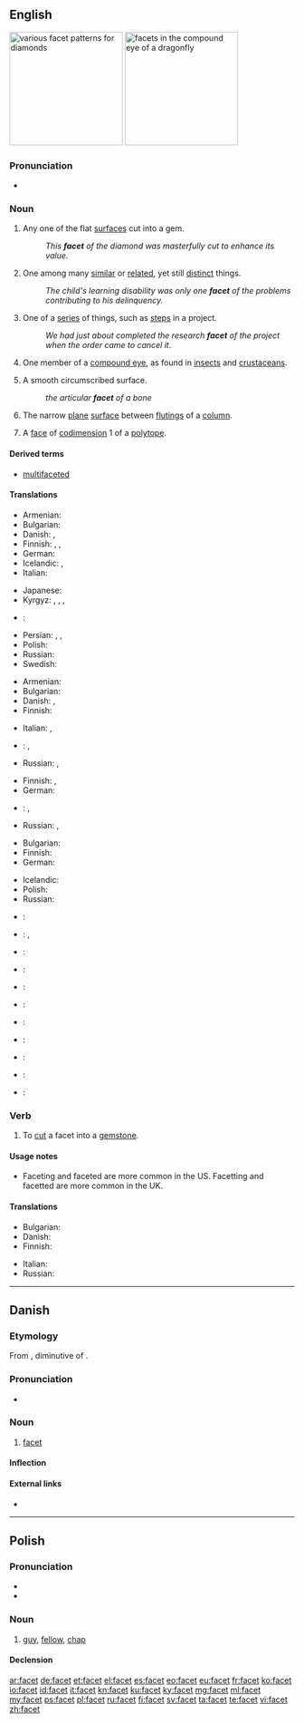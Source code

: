 ==English==
{{wikipedia}}
[[Image:Diamond_cut_history.png|thumb|right|200px|various facet patterns for diamonds]]
[[Image:Dragonfly_eye_3811.jpg|thumb|right|200px|facets in the compound eye of a dragonfly]]

===Pronunciation===
* {{IPA|/ˈfæsɪt/}}

===Noun===
{{en-noun}}

# Any one of the flat [[surface]]s cut into a gem.
#: ''This '''facet''' of the diamond was masterfully cut to enhance its value.''
# One among many [[similar]] or [[related]], yet still [[distinct]] things.
#: ''The child's learning disability was only one '''facet''' of the problems contributing to his delinquency.''
# One of a [[series]] of things, such as [[step]]s in a project.
#: ''We had just about completed the research '''facet''' of the project when the order came to cancel it''.
# {{context|anatomy|lang=en}} One member of a [[compound eye]], as found in [[insect]]s and [[crustacean]]s.
# {{context|anatomy|lang=en}} A smooth circumscribed surface.
#: ''the articular '''facet''' of a bone''
# {{context|architecture|lang=en}} The narrow [[plane]] [[surface]] between [[fluting]]s of a [[column]].
# {{context|mathematics|lang=en}} A [[face]] of [[codimension]] 1 of a [[polytope]].

====Derived terms====
* [[multifaceted]]

====Translations====
{{trans-top|flat surface cut into a gem}}
* Armenian: {{t|hy|նիստ|tr=nist}}
* Bulgarian: {{t+|bg|стена|f|sc=Cyrl}}
* Danish: {{t|da|facet|c}}, {{t|da|flade|c}}
* Finnish: {{t+|fi|taho}}, {{t|fi|fasetti}}, {{t+|fi|viiste}}
* German: {{t+|de|Facette|f}}
* Icelandic: {{t+|is|flötur|m}}, {{t|is|fægiflötur|m}}
* Italian: {{t|it|faccetta|f}}
{{trans-mid}}
* Japanese: {{t|ja|小面|tr=[[しょうめん]], shōmen|sc=Jpan}}
* Kyrgyz: {{t+|ky|аспект}}, {{t+|ky|кыр}}, {{t+|ky|этап}}, {{t+|ky|чет}}
* {{ttbc|cmn}}: {{t|cmn|刻面|tr=[[kè]][[miàn]]|sc=Hani}} <!-- previously this was two entries, with the two characters linked individually, repeated under "Simplified Chinese" and "Traditional Chinese". is this correct? also, is it idiomatic? if not, use {{t-SOP}} -->
* Persian: {{t+|fa|جنبه|sc=fa-Arab}}, {{t+|fa|وجه|sc=fa-Arab}}, {{t+|fa|جهت|sc=fa-Arab}}
* Polish: {{t|pl|faseta|f}}
* Russian: {{t+|ru|грань|f|tr=gran’|sc=Cyrl}}
* Swedish: {{t+|sv|fasett}}
{{trans-bottom}}

{{trans-top|one among many similar yet distinct things}}
* Armenian: {{t|hy|երես|tr=eres}}
* Bulgarian: {{t+|bg|страна|sc=Cyrl}}
* Danish: {{t|da|facet|c}}, {{t|da|side|c}}
* Finnish: {{t+|fi|puoli}}
{{trans-mid}}
* Italian: {{t+|it|aspetto}}, {{t|it|sfaccettatura|f}}
* {{ttbc|cmn}}: {{t+|cmn|面|sc=Hans}}, {{t+|cmn|方面|sc=Hans}} <!-- previously this was "Simplified Chinese" - please verify -->
* Russian: {{t+|ru|сторона|f|tr=storoná|sc=Cyrl}}, {{t+|ru|грань|f|tr=gran’|sc=Cyrl}}
{{trans-bottom}}

{{trans-top|one of a series of things}}
* Finnish: {{t+|fi|vaihe}}, {{t+|fi|askel}}
* German: {{t+|de|Facette|f}}
{{trans-mid}}
* {{ttbc|cmn}}: {{t+|cmn|面|sc=Hans}}, {{t+|cmn|方面|sc=Hans}} <!-- previously this was "Simplified Chinese" - please verify -->
* Russian: {{t+|ru|этап|m|tr=etáp|sc=Cyrl}}, {{t+|ru|часть|f|tr=čast’|sc=Cyrl}}
{{trans-bottom}}

{{trans-top|one member of a compound eye}}
* Bulgarian: {{t+|bg|фасета|f|sc=Cyrl}}
* Finnish: {{t|fi|silmäkeila}}
* German: {{t+|de|Facette|f}}
{{trans-mid}}
* Icelandic: {{t|is|smáauga|n}}
* Polish: {{t|pl|fasetka|f}}
* Russian: {{t+|ru|фасетка|f|tr=fas'étka}}
{{trans-bottom}}

{{checktrans-top}}
* {{ttbc|ar}}: {{t|ar|سطْح|m|tr=ʂaʈħ|sc=Arab}}
* {{ttbc|yue}}: {{t|yue|面|tr=min6|sc=Hani}}, {{t|yue|刻面|tr=haak1 min6|sc=Hani}}
* {{ttbc|fr}}: {{t+|fr|facette}}
* {{ttbc|gu}}: {{t|gu|પાસું|tr=pāsuṁ|sc=Gujr}}
* {{ttbc|hi}}: {{t|hi|पहलू|tr=pahalū|sc=Deva}}
{{trans-mid}}
* {{ttbc|it}}: {{t|it|sfaccettatura|f}}
* {{ttbc|mr}}: {{t|mr|पैलू|tr=pailū|sc=Deva}}
* {{ttbc|fa}}: {{t+|fa|سطح|tr=satah|sc=fa-Arab}}
* {{ttbc|pa}}: {{t|pa|ਪਹਿਲੂ|tr=pahilū|sc=Guru}}
* {{ttbc|sa}}: {{t|sa|पक्षः|tr=pakṣa|sc=Deva}}
* {{ttbc|es}}: {{t+|es|faceta|f}}
{{trans-bottom}}

===Verb===
{{en-verb|facets|'''[[faceting]]''' or '''[[facetting]]'''|'''[[faceted]]''' or '''[[facetted]]'''|'''[[faceted]]''' or '''[[facetted]]'''}}

# To [[cut]] a facet into a [[gemstone]].

====Usage notes====
* Faceting and faceted are more common in the US.  Facetting and facetted are more common in the UK.

====Translations====
{{trans-top|to cut a facet}}
* Bulgarian: {{t+|bg|шлифовам|sc=Cyrl}}
* Danish: {{t|da|facettere}}
* Finnish: {{t+|fi|hioa}}
{{trans-mid}}
* Italian: {{t|it|sfaccettare}}
* Russian: {{t+|ru|огранить|tr=ogranít'}}
{{trans-bottom}}

----

==Danish==

===Etymology===
From {{etyl|fr|da}} {{term|facette||facet|lang=fr}}, diminutive of {{term|face|lang=fr}}.

===Pronunciation===
* {{IPA|/fasɛt/|[faˈsɛd̥]|lang=da}}

===Noun===
{{da-noun|stem=facett|en|er}}

# [[facet#English|facet]]

====Inflection====
{{da-noun-infl|stem=facett|en|er}}

====External links====
* {{pedialite|lang=da}}

----

==Polish==

===Pronunciation===
* {{IPA|[ˈfat͡sɛt]|lang=pl}}
* {{audio|Pl-facet.ogg|Audio}}

===Noun===
{{pl-noun|m}}

# {{context|colloquial|lang=pl}} [[guy]], [[fellow]], [[chap]]

====Declension====
{{pl-decl-noun
|facet|faceci
|faceta|facetów
|facetowi|facetom
|faceta|facetów
|facetem|facetami
|facecie|facetach
|facecie|faceci
}}

[[ar:facet]]
[[de:facet]]
[[et:facet]]
[[el:facet]]
[[es:facet]]
[[eo:facet]]
[[eu:facet]]
[[fr:facet]]
[[ko:facet]]
[[io:facet]]
[[id:facet]]
[[it:facet]]
[[kn:facet]]
[[ku:facet]]
[[ky:facet]]
[[mg:facet]]
[[ml:facet]]
[[my:facet]]
[[ps:facet]]
[[pl:facet]]
[[ru:facet]]
[[fi:facet]]
[[sv:facet]]
[[ta:facet]]
[[te:facet]]
[[vi:facet]]
[[zh:facet]]